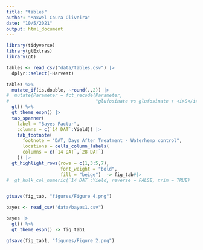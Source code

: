 ```yaml
---
title: "tables"
author: "Maxwel Coura Oliveira"
date: "10/5/2021"
output: html_document
---
```


 
```r
library(tidyverse)
library(gtExtras)
library(gt)
```


```r
tables <- read_csv("data/tables.csv") |> 
  dplyr::select(-Harvest)
```

```r
tables %>%
  mutate_if(is.double, ~round(.,2)) |> 
#  mutate(Parameter = fct_recode(Parameter,
#                                "glufosinate vs glufosinate + <i>S</i>-metolachlor" = "glufosinate vs glufosinate + S-metolachlor")) |> 
  gt() %>% 
  gt_theme_espn() |> 
  tab_spanner(
    label = "Bayes Factor",
    columns = c(`14 DAT`:Yield)) |> 
    tab_footnote(
      footnote = "DAT, Days After Treatment - Waterhemp control",
      locations = cells_column_labels(
      columns = c(`14 DAT`,`28 DAT`)
    )) |> 
  gt_highlight_rows(rows = c(1,3:5,7), 
                    font_weight = "bold", 
                    fill = "beige")  -> fig_tab#|> 
#  gt_hulk_col_numeric(`14 DAT`:Yield, reverse = FALSE, trim = TRUE)


gtsave(fig_tab, "figures/Figure 4.png")
```




```r
bayes <- read_csv("data/bayes1.csv")
```

```r
bayes |> 
  gt() %>% 
  gt_theme_espn() -> fig_tab1

gtsave(fig_tab1, "figures/Figure 2.png")
```

